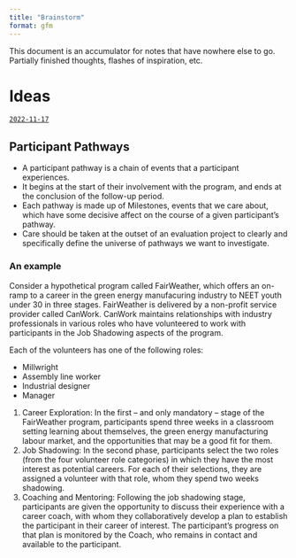 ```yaml
---
title: "Brainstorm"
format: gfm
---
```


This document is an accumulator for notes that have nowhere else to go. Partially finished thoughts, flashes of inspiration, etc.

# Ideas

[`2022-11-17`](.aside)

## Participant Pathways

- A participant pathway is a chain of events that a participant experiences.
- It begins at the start of their involvement with the program, and ends at the conclusion of the follow-up period.
- Each pathway is made up of Milestones, events that we care about, which have some decisive affect on the course of a given participant's pathway.
- Care should be taken at the outset of an evaluation project to clearly and specifically define the universe of pathways we want to investigate.

### An example

Consider a hypothetical program called FairWeather, which offers an on-ramp to a career in the green energy manufacuring industry to NEET youth under 30 in three stages.
FairWeather is delivered by a non-profit service provider called CanWork.
CanWork maintains relationships with industry professionals in various roles who have volunteered to work with participants in the Job Shadowing aspects of the program.

Each of the volunteers has one of the following roles:

- Millwright
- Assembly line worker
- Industrial designer
- Manager

1. Career Exploration: In the first -- and only mandatory -- stage of the FairWeather program, participants spend three weeks in a classroom setting learning about themselves, the green energy manufacturing labour market, and the opportunities that may be a good fit for them.
2. Job Shadowing: In the second phase, participants select the two roles (from the four volunteer role categories) in which they have the most interest as potential careers.
For each of their selections, they are assigned a volunteer with that role, whom they spend two weeks shadowing.
3. Coaching and Mentoring: Following the job shadowing stage, participants are given the opportunity to discuss their experience with a career coach, with whom they collaboratively develop a plan to establish the participant in their career of interest.
The participant's progress on that plan is monitored by the Coach, who remains in contact and available to the participant.

